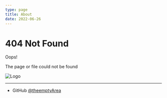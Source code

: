 ```yaml
---
type: page
title: About
date: 2022-06-26
---
```


# 404 Not Found

Oops!

The page or file could not be found


<Image
  src="/images/emptyArea-v1-white-shadow.png"
  alt="Logo"
  width={1000}
  height={500}
  priority
/>


---

- GitHub [@theemptyArea](https://github.com/theemptyArea)
